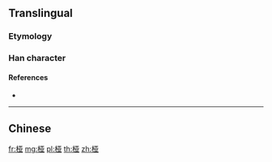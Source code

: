 {{also|椏}}
{{character info/new}}

==Translingual==
{{Han simplified forms|椏|𬂲|桠|ex=y}}

===Etymology===
{{Han simp|椏|f=亞|t=亚}}

===Han character===
{{Han char|rn=75|rad=木|as=06|sn=10|four=|canj=DMTC|ids=⿰木亚}}

====References====
* {{Han ref|kx=0526.211|hdz=21195.041|uh=6860|ud=26720}}

----

==Chinese==
{{zh-see|椏}}

[[fr:桠]]
[[mg:桠]]
[[pl:桠]]
[[th:桠]]
[[zh:桠]]